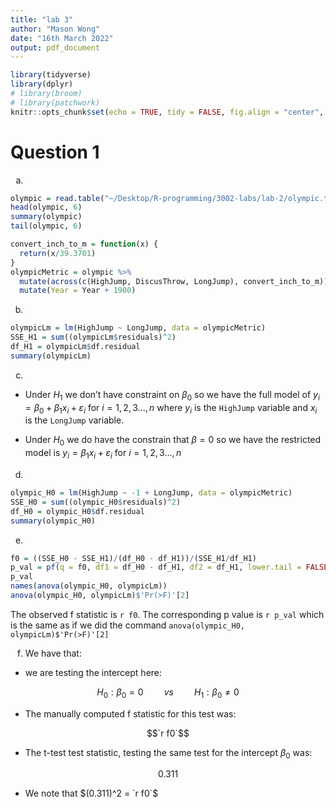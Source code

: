 ```yaml
---
title: "lab 3"
author: "Mason Wong"
date: "16th March 2022"
output: pdf_document
---
```

```r
library(tidyverse)
library(dplyr)
# library(broom)
# library(patchwork)
knitr::opts_chunk$set(echo = TRUE, tidy = FALSE, fig.align = "center", fig.pos = "H")
```

# Question 1

(a)

```r
olympic = read.table("~/Desktop/R-programming/3002-labs/lab-2/olympic.txt", sep = "\t", header = TRUE)
head(olympic, 6)
summary(olympic)
tail(olympic, 6)

convert_inch_to_m = function(x) {
  return(x/39.3701)
}
olympicMetric = olympic %>% 
  mutate(across(c(HighJump, DiscusThrow, LongJump), convert_inch_to_m)) %>% 
  mutate(Year = Year + 1900)
```

(b)
```r
olympicLm = lm(HighJump ~ LongJump, data = olympicMetric)
SSE_H1 = sum((olympicLm$residuals)^2)
df_H1 = olympicLm$df.residual
summary(olympicLm)
```
(c)

- Under $H_1$ we don't have constraint on $\beta_0$ so we have the full model of $y_i = \beta_0 + \beta_1 x_i + \varepsilon_i$ for $i = 1, 2, 3..., n$ where $y_i$ is the `HighJump` variable and $x_i$ is the `LongJump` variable. 

- Under $H_0$ we do have the constrain that $\beta = 0$ so we have the restricted model is $y_i = \beta_1x_i + \varepsilon_i$ for $i = 1, 2, 3..., n$

(d) 
```r
olympic_H0 = lm(HighJump ~ -1 + LongJump, data = olympicMetric)
SSE_H0 = sum((olympic_H0$residuals)^2)
df_H0 = olympic_H0$df.residual
summary(olympic_H0)
```

(e)

```r
f0 = ((SSE_H0 - SSE_H1)/(df_H0 - df_H1))/(SSE_H1/df_H1)
p_val = pf(q = f0, df1 = df_H0 - df_H1, df2 = df_H1, lower.tail = FALSE)
p_val
names(anova(olympic_H0, olympicLm))
anova(olympic_H0, olympicLm)$'Pr(>F)'[2]
```
The observed f statistic is `r f0`. The corresponding p value is `r p_val` which is the same as if we did the command `anova(olympic_H0, olympicLm)$'Pr(>F)'[2]`

(f)
We have that: 

- we are testing the intercept here: 

$$H_0: \beta_0 = 0 \quad\quad vs\quad\quad H_1: \beta_0 \neq 0$$

- The manually computed f statistic for this test was: 

$$`r f0`$$

- The t-test test statistic, testing the same test for the intercept $\beta_0$ was: 

$$0.311$$

- We note that $(0.311)^2 = `r f0`$
```r

```


